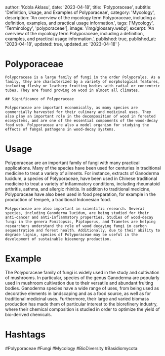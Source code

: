 
  author: 'Kobla Aklasu',
  date: '2023-04-18',
  title: 'Polyporaceae',
  subtitle: 'Definition, Usage, and Examples of Polyporaceae',
  category: 'Mycology',
  description: 'An overview of the mycology term Polyporaceae, including a definition, examples, and practical usage information.',
  tags: ['Mycology', 'Terminology', 'polyporaceae'],
  image: '/img/glossary.webp',
  excerpt: 'An overview of the mycology term Polyporaceae, including a definition, examples, and practical usage information.',
  published: true,
  published_at: '2023-04-18',
  updated: true,
  updated_at: '2023-04-18'
}




# Polyporaceae
    
    Polyporaceae is a large family of fungi in the order Polyporales. As a family, they are characterized by a variety of morphological features, including fleshy or leathery fruiting bodies with radial or concentric tubes. They are found growing on wood in almost all climates.
    
    ## Significance of Polyporaceae
    
    Polyporaceae are important economically, as many species are commercially harvested for their culinary and medicinal uses. They also play an important role in the decomposition of wood in forested ecosystems, and are one of the essential components of the wood-decay food web. Polyporaceae are also a model organism for studying the effects of fungal pathogens in wood-decay systems.

# Usage

Polyporaceae are an important family of fungi with many practical applications. Many of the species have been used for centuries in traditional medicine to treat a variety of ailments. For instance, extracts of Ganoderma lucidum, a species of Polyporaceae, have been used in Chinese traditional medicine to treat a variety of inflammatory conditions, including rheumatoid arthritis, asthma, and allergic rhinitis. In addition to traditional medicine, Polyporaceae have also been used in food preparation, for example in the production of tempeh, a traditional Indonesian food.
    
    Polyporaceae are also important in scientific research. Several species, including Ganoderma lucidum, are being studied for their anti-cancer and anti-inflammatory properties. Studies of wood-decay fungi in the genera Fomitopsis, Piptoporus, and Trametes are helping researchers understand the role of wood decaying fungi in carbon sequestration and forest health. Additionally, due to their ability to degrade lignin, species of Polyporaceae may be useful in the development of sustainable bioenergy production.

# Example

The Polyporaceae family of fungi is widely used in the study and cultivation of mushrooms. In particular, species of the genus Ganoderma are popularly used in mushroom cultivation due to their versatile and abundant fruiting bodies. Ganoderma species have a wide range of uses, from being used as decorative elements in landscaping and as a food source, as well as for traditional medicinal uses. Furthermore, their large and varied biomass production has made them of particular interest to the biorefinery industry, where their chemical composition is studied in order to optimize the yield of bio-derived chemicals.

# Hashtags

#Polyporaceae #Fungi #Mycology #BioDiversity #Basidiomycota

